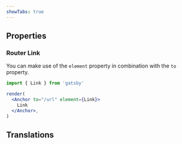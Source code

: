 ```yaml
---
showTabs: true
---
```



## Properties

<PropertiesTable props={AnchorProperties} />

### Router Link

You can make use of the `element` property in combination with the `to` property.

```jsx
import { Link } from 'gatsby'

render(
  <Anchor to="/url" element={Link}>
    Link
  </Anchor>,
)
```

## Translations

<TranslationsTable localeKey="Anchor" />
